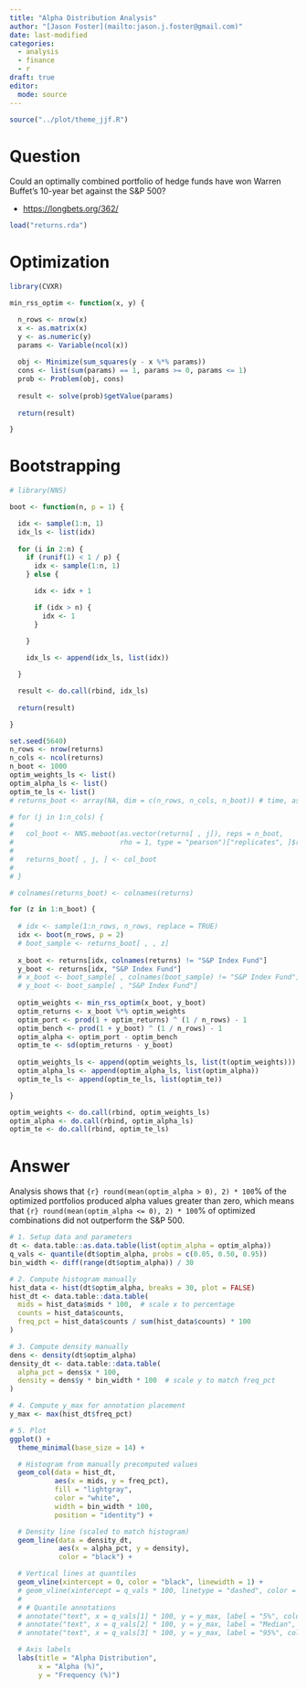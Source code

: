 ```yaml
---
title: "Alpha Distribution Analysis"
author: "[Jason Foster](mailto:jason.j.foster@gmail.com)"
date: last-modified
categories:
  - analysis
  - finance
  - r
draft: true
editor: 
  mode: source
---
```


```r
source("../plot/theme_jjf.R")
```

# Question

Could an optimally combined portfolio of hedge funds have won Warren Buffet's 10-year bet against the S&P 500?

-   <https://longbets.org/362/>


```r
load("returns.rda")
```

# Optimization

```r
library(CVXR)
```

```r
min_rss_optim <- function(x, y) {

  n_rows <- nrow(x)
  x <- as.matrix(x)
  y <- as.numeric(y)
  params <- Variable(ncol(x))
  
  obj <- Minimize(sum_squares(y - x %*% params))
  cons <- list(sum(params) == 1, params >= 0, params <= 1)
  prob <- Problem(obj, cons)
  
  result <- solve(prob)$getValue(params)
  
  return(result)

}
```

# Bootstrapping

```r
# library(NNS)
```

```r
boot <- function(n, p = 1) {

  idx <- sample(1:n, 1)
  idx_ls <- list(idx)
  
  for (i in 2:n) {
    if (runif(1) < 1 / p) {
      idx <- sample(1:n, 1)
    } else {

      idx <- idx + 1

      if (idx > n) {
        idx <- 1
      }

    }
    
    idx_ls <- append(idx_ls, list(idx))

  }

  result <- do.call(rbind, idx_ls)
  
  return(result)

}
```

```r
set.seed(5640)
n_rows <- nrow(returns)
n_cols <- ncol(returns)
n_boot <- 1000
optim_weights_ls <- list()
optim_alpha_ls <- list()
optim_te_ls <- list()
# returns_boot <- array(NA, dim = c(n_rows, n_cols, n_boot)) # time, asset, and bootstrap
```

```r
# for (j in 1:n_cols) {
# 
#   col_boot <- NNS.meboot(as.vector(returns[ , j]), reps = n_boot,
#                          rho = 1, type = "pearson")["replicates", ]$replicates
# 
#   returns_boot[ , j, ] <- col_boot
# 
# }
```

```r
# colnames(returns_boot) <- colnames(returns)
```

```r
for (z in 1:n_boot) {
  
  # idx <- sample(1:n_rows, n_rows, replace = TRUE)
  idx <- boot(n_rows, p = 2)
  # boot_sample <- returns_boot[ , , z]
  
  x_boot <- returns[idx, colnames(returns) != "S&P Index Fund"]
  y_boot <- returns[idx, "S&P Index Fund"]
  # x_boot <- boot_sample[ , colnames(boot_sample) != "S&P Index Fund"]
  # y_boot <- boot_sample[ , "S&P Index Fund"]
  
  optim_weights <- min_rss_optim(x_boot, y_boot)
  optim_returns <- x_boot %*% optim_weights
  optim_port <- prod(1 + optim_returns) ^ (1 / n_rows) - 1
  optim_bench <- prod(1 + y_boot) ^ (1 / n_rows) - 1
  optim_alpha <- optim_port - optim_bench
  optim_te <- sd(optim_returns - y_boot)
  
  optim_weights_ls <- append(optim_weights_ls, list(t(optim_weights)))
  optim_alpha_ls <- append(optim_alpha_ls, list(optim_alpha))
  optim_te_ls <- append(optim_te_ls, list(optim_te))

}
```

```r
optim_weights <- do.call(rbind, optim_weights_ls)
optim_alpha <- do.call(rbind, optim_alpha_ls)
optim_te <- do.call(rbind, optim_te_ls)
```

# Answer

Analysis shows that `{r} round(mean(optim_alpha > 0), 2) * 100`% of the optimized portfolios produced alpha values greater than zero, which means that `{r} round(mean(optim_alpha <= 0), 2) * 100`% of optimized combinations did not outperform the S&P 500.

```r
# 1. Setup data and parameters
dt <- data.table::as.data.table(list(optim_alpha = optim_alpha))
q_vals <- quantile(dt$optim_alpha, probs = c(0.05, 0.50, 0.95))
bin_width <- diff(range(dt$optim_alpha)) / 30

# 2. Compute histogram manually
hist_data <- hist(dt$optim_alpha, breaks = 30, plot = FALSE)
hist_dt <- data.table::data.table(
  mids = hist_data$mids * 100,  # scale x to percentage
  counts = hist_data$counts,
  freq_pct = hist_data$counts / sum(hist_data$counts) * 100
)

# 3. Compute density manually
dens <- density(dt$optim_alpha)
density_dt <- data.table::data.table(
  alpha_pct = dens$x * 100,
  density = dens$y * bin_width * 100  # scale y to match freq_pct
)

# 4. Compute y_max for annotation placement
y_max <- max(hist_dt$freq_pct)

# 5. Plot
ggplot() +
  theme_minimal(base_size = 14) +

  # Histogram from manually precomputed values
  geom_col(data = hist_dt,
           aes(x = mids, y = freq_pct),
           fill = "lightgray",
           color = "white",
           width = bin_width * 100,
           position = "identity") +

  # Density line (scaled to match histogram)
  geom_line(data = density_dt,
            aes(x = alpha_pct, y = density),
            color = "black") +

  # Vertical lines at quantiles
  geom_vline(xintercept = 0, color = "black", linewidth = 1) +
  # geom_vline(xintercept = q_vals * 100, linetype = "dashed", color = "red") +
  # 
  # # Quantile annotations
  # annotate("text", x = q_vals[1] * 100, y = y_max, label = "5%", color = "red", hjust = 1) +
  # annotate("text", x = q_vals[2] * 100, y = y_max, label = "Median", color = "red", hjust = 1) +
  # annotate("text", x = q_vals[3] * 100, y = y_max, label = "95%", color = "red", hjust = 1) +

  # Axis labels
  labs(title = "Alpha Distribution",
       x = "Alpha (%)",
       y = "Frequency (%)")

```